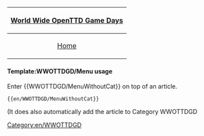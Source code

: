 {|
|-
! align="center" colspan="7"|[[Main/en/World Wide OpenTTD Game Day|World Wide OpenTTD Game Days]]
|-
| [[Main/en/World Wide OpenTTD Game Day|Home]]
| [[Main/en/World Wide OpenTTD Game Day/3|Day 3]]
| Downloads
| Server
| Forums
| [http://www.openttdcoop.org/blog/category/community-news/wwottdgd/ Blog]
| [[Main/en/World Wide OpenTTD Game Day/Index|Index]]
|}
<noinclude>
====Template:WWOTTDGD/Menu usage====
Enter <nowiki>{{</nowiki>WWOTTDGD/MenuWithoutCat<nowiki>}}</nowiki> on top of an article.
<pre>{{en/WWOTTDGD/MenuWithoutCat}}</pre>
(It does also automatically add the article to Category WWOTTDGD

[[Category:en/WWOTTDGD]]
</noinclude>